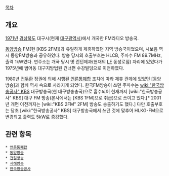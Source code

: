 [[목차]]

== 개요 ==
[[1971년]] [[경상북도]] 대구시(현재 [[대구광역시]])에서 개국한 FM라디오 방송국.

[[동양방송]] FM(현 [KBS 2FM])과 유일하게 제휴하였던 지역 방송국이었으며, 시보음 역시 동양FM방송과 공유하였다. 방송 당시의 호출부호는 HLCB, 주파수 FM 89.7MHz, 출력 1kW였다. 연주소는 개국 당시 옛 런던제과(현재의 [[LF]] 동성로점) 자리에 있었다가 1975년에 범어동 대구지방법원 건너편 수강빌딩으로 이전하였다.

1980년 [[전두환]] 정권에 의해 시행된 [[언론통폐합]] 조치에 따라 제휴 관계에 있었던 [동양방송]과 함께 역사 속으로 사라지게 되었다. 한국FM방송이 쓰던 주파수는 [[wiki:"한국방송공사" KBS]] 대구방송국(현 대구방송총국)으로 흡수되어 현재까지 [wiki:"한국방송공사" KBS] 대구 FM 방송(본사에서는 [KBS 1FM]으로 취급)으로 쓰이고 있다.[* 2001년 개편 이전까지는 [wiki:"KBS 2FM" 2FM] 방송도 송출하기도 했다.] 다만 호출부호는 당초 [wiki:"한국방송공사" KBS] 대구방송국에서 쓰던 것에 맞추어 HLKG-FM으로 변경되고 출력도 5kW로 증강했다.

== 관련 항목 ==
 * [[언론통폐합]]
 * [[동양방송]]
 * [[전일방송]]
 * [[서해방송]]
 * [[한국방송공사]]
